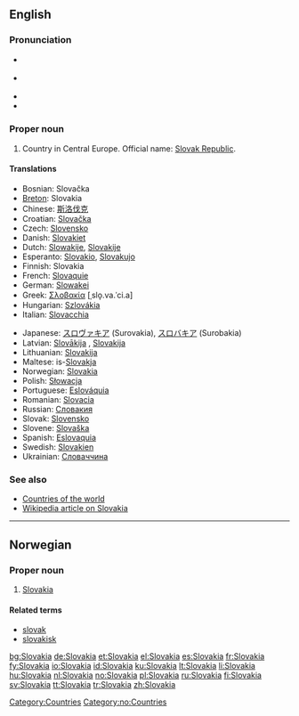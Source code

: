 {{see|Slovákia}}
==English==

===Pronunciation===
* {{a|UK}} {{IPA|/sləʊˈvæ.ki.ə/|/sləʊˈvɑː.ki.ə/}}
* {{a|US}} {{IPA|/sloʊˈvɑ.ki.ə/|/sloʊˈvæ.ki.ə/}}
* {{audio|en-us-Slovakia.ogg|Audio (US)}}
* {{rhymes|ækiə}}

===Proper noun===
{{en-proper noun}}

# Country in Central Europe. Official name: [[Slovak Republic]].

====Translations====
{{top}}
*Bosnian: Slovačka {{f}}
*[[Breton]]: Slovakia
*Chinese: [[斯洛伐克]]
*Croatian: [[Slovačka]] {{f}}
*Czech: [[Slovensko]] {{n}}
*Danish: [[Slovakiet]]
*Dutch: [[Slowakije]], [[Slovakije]]
*Esperanto: [[Slovakio]], [[Slovakujo]]
*Finnish: Slovakia
*French: [[Slovaquie]] {{f}}
*German: [[Slowakei]] {{f}}
*Greek: [[Σλοβακία]] [ˌslo̞.va.ˈci.a] {{f}}
*Hungarian: [[Szlovákia]]
*Italian: [[Slovacchia]]
{{mid}}
*Japanese: [[スロヴァキア]] (Surovakia), [[スロバキア]] (Surobakia)
*Latvian: [[Slovākija]] {{f}}, [[Slovakija]] {{f}}
*Lithuanian: [[Slovakija]] {{f}}
*Maltese: is-[[Slovakja]]
*Norwegian: [[#Norwegian|Slovakia]]
*Polish: [[Słowacja]] {{f}}
*Portuguese: [[Eslováquia]]
*Romanian: [[Slovacia]] {{f}}
*Russian: [[Словакия]] {{f}}
*Slovak: [[Slovensko]] {{n}}
*Slovene: [[Slovaška]] {{f}}
*Spanish: [[Eslovaquia]]
*Swedish: [[Slovakien]]
*Ukrainian: [[Словаччина]]
{{bottom}}

===See also===
*[[Appendix:Countries of the world|Countries of the world]]
*[[w:Slovakia|Wikipedia article on Slovakia]]

[[Category:Countries]]

----

==Norwegian==

===Proper noun===
{{infl|no|proper noun}}

# [[#English|Slovakia]]

====Related terms====
*[[slovak]]
*[[slovakisk]]

[[Category:no:Countries]]

[[bg:Slovakia]]
[[de:Slovakia]]
[[et:Slovakia]]
[[el:Slovakia]]
[[es:Slovakia]]
[[fr:Slovakia]]
[[fy:Slovakia]]
[[io:Slovakia]]
[[id:Slovakia]]
[[ku:Slovakia]]
[[lt:Slovakia]]
[[li:Slovakia]]
[[hu:Slovakia]]
[[nl:Slovakia]]
[[no:Slovakia]]
[[pl:Slovakia]]
[[ru:Slovakia]]
[[fi:Slovakia]]
[[sv:Slovakia]]
[[tt:Slovakia]]
[[tr:Slovakia]]
[[zh:Slovakia]]